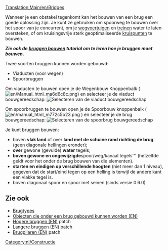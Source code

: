 {{nl/Samenvoegen|Bruggen bouwen/Nl}}

[[Translation:Main/en/Bridges]]{{en/-}}{{nl/Inhoudsopgave}}

Wanneer je een obstakel tegenkomt kan het bouwen van een brug een goede oplossing zijn. Je kunt ze gebruiken om spoorweg te bouwen over het spoor van je concurrent, om je [[Main/nl/Wegvoertuigen|wegvoertuigen]] en [[Main/nl/Treinen|treinen]] water te laten oversteken, of om kruisingsvrije sterk geoptimaliseerde [[Main/nl/kruispunt|kruispunten]] te bouwen.

'''''Zie ook de [[Main/nl/Bruggen bouwen|bruggen bouwen]] tutorial om te leren hoe je bruggen moet bouwen.'''''

Twee soorten bruggen kunnen worden gebouwd:
* Viaducten (voor wegen)
* Spoorbruggen

Om viaducten te bouwen open je de Wegenbouw Knoppenbalk ([[File:en/Manual html ma6d6c8c.png]]) en selecteer je de viaduct bouwgereedschap:
[[File:en/Brugbouwen2.png|none|frame|Selecteren van de viaduct bouwgereedschap]]

Om spoorbruggen te bouwen open je de Spoorbouw knoppenbalk ( [[File:en/manual html m772c5b23.png]] ) en selecteer je de brug bouwgereedschap:
[[File:en/Brugbouwen1.png|none|frame|Selecteren van de spoorbrug bouwgereedschap]]

Je kunt bruggen bouwen:
* boven '''vlak land''' of over '''land met de schuine rand richting de brug''' (geen diagonale hellingen eronder);
* '''over''' gewone (gevulde) '''water''' tegels;
* '''boven gewone en ongewijzigde '''spoor/weg/kanaal tegels''' (hetzelfde geldt voor het onder de brug bouwen van die elementen).
* '''starten en eindigen op verschillende hoogten''' (niet meer dan 1 niveau), gegeven dat de start/eind tegen op een helling is terwijl de andere kant een vlakke tegel is.
* boven diagonaal spoor en spoor met seinen (sinds versie 0.6.0)

== Zie ook ==
*[[Main/nl/Brugtypes|Brugtypes]]
*[[Main/en/New Bridges|Objecten die onder een brug gebouwd kunnen worden (EN)]]
*[[Main/en/Higher bridges|Hogere bruggen (EN)]] patch
*[[Main/en/Longer bridges|Langere bruggen (EN)]] patch
*[[Main/en/Bridge pillars|Brugpilaren (EN)]] patch

[[Category:nl/Constructie]]
<!-- this is not tutorial/walkthrough category member -->